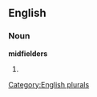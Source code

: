 
==English==

===Noun===
'''midfielders'''

# {{plural of|[[midfielder]]}}

[[Category:English plurals]]